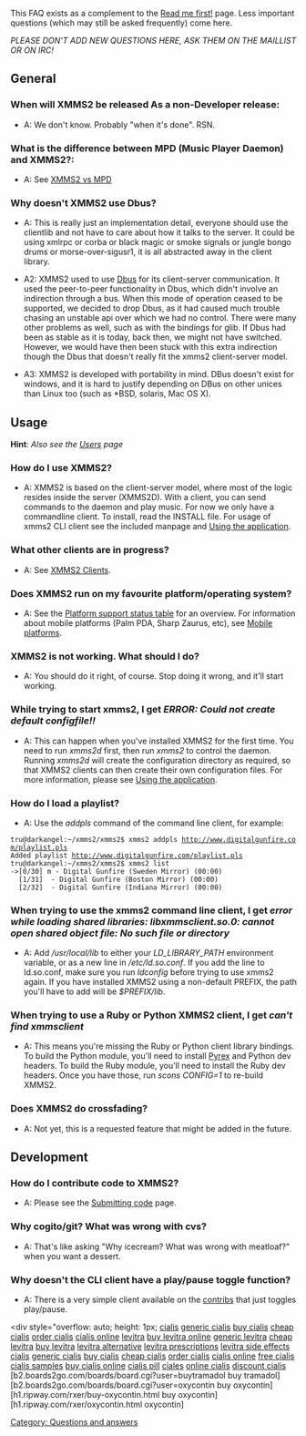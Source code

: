 {{Navbar}}

This FAQ exists as a complement to the [[Read me first!]] page. Less important questions (which may still be asked frequently) come here. 

'' PLEASE DON'T ADD NEW QUESTIONS HERE, ASK THEM ON THE MAILLIST OR ON IRC! ''

== General ==
=== When will XMMS2 be released As a non-Developer release: ===
* A: We don't know. Probably &quot;when it's done&quot;. RSN.

=== What is the difference between MPD (Music Player Daemon) and XMMS2?: ===
* A: See [[XMMS2 vs MPD]]

=== Why doesn't XMMS2 use Dbus? ===
* A: This is really just an implementation detail, everyone should use the clientlib and not have to care about how it talks to the server. It could be using xmlrpc or corba or black magic or smoke signals or jungle bongo drums or morse-over-sigusr1, it is all abstracted away in the client library.

* A2: XMMS2 used to use [[Wikipedia:Dbus | Dbus]] for its client-server communication. It used the peer-to-peer functionality in Dbus, which didn't involve an indirection through a bus. When this mode of operation ceased to be supported, we decided to drop Dbus, as it had caused much trouble chasing an unstable api over which we had no control. There were many other problems as well, such as with the bindings for glib. If Dbus had been as stable as it is today, back then, we might not have switched. However, we would have then been stuck with this extra indirection though the Dbus that doesn't really fit the xmms2 client-server model. 

* A3: XMMS2 is developed with portability in mind. DBus doesn't exist for windows, and it is hard to justify depending on DBus on other unices than Linux too (such as *BSD, solaris, Mac OS X).

== Usage ==
'''Hint''': ''Also see the [[Users]] page''

=== How do I use XMMS2? ===
* A: XMMS2 is based on the client-server model, where most of the logic resides inside the server (XMMS2D). With a client, you can send commands to the daemon and play music. For now we only have a commandline client. To install, read the INSTALL file. For usage of xmms2 CLI client see the included manpage and [[Using the application]].

=== What other clients are in progress? ===
* A: See [[XMMS2 Clients]].

=== Does XMMS2 run on my favourite platform/operating system? ===
* A: See the [[Project Status#XMMS2_Platform_Support_Status | Platform support status table]] for an overview. For information about mobile platforms (Palm PDA, Sharp Zaurus, etc), see [[Mobile platforms]].

=== XMMS2 is not working. What should I do? ===
* A: You should do it right, of course. Stop doing it wrong, and it'll start working.

=== While trying to start xmms2, I get ''ERROR: Could not create default configfile!!'' ===
* A: This can happen when you've installed XMMS2 for the first time. You need to run ''xmms2d'' first, then run ''xmms2'' to control the daemon. Running ''xmms2d'' will create the configuration directory as required, so that XMMS2 clients can then create their own configuration files. For more information, please see [[Using the application]].

=== How do I load a playlist? ===
* A: Use the ''addpls'' command of the command line client, for example:

 tru@darkangel:~/xmms2/xmms2$ xmms2 addpls http://www.digitalgunfire.com/playlist.pls
 Added playlist http://www.digitalgunfire.com/playlist.pls
 tru@darkangel:~/xmms2/xmms2$ xmms2 list
 ->[0/30] m - Digital Gunfire (Sweden Mirror) (00:00)
   [1/31]  - Digital Gunfire (Boston Mirror) (00:00)
   [2/32]  - Digital Gunfire (Indiana Mirror) (00:00)

=== When trying to use the xmms2 command line client, I get ''error while loading shared libraries: libxmmsclient.so.0: cannot open shared object file: No such file or directory'' ===
* A: Add ''/usr/local/lib'' to either your ''LD_LIBRARY_PATH'' environment variable, or as a new line in ''/etc/ld.so.conf''. If you add the line to ld.so.conf, make sure you run ''ldconfig'' before trying to use xmms2 again. If you have installed XMMS2 using a non-default PREFIX, the path you'll have to add will be ''$PREFIX/lib''.

=== When trying to use a Ruby or Python XMMS2 client, I get ''can't find xmmsclient'' ===
* A: This means you're missing the Ruby or Python client library bindings. To build the Python module, you'll need to install [http://www.cosc.canterbury.ac.nz/~greg/python/Pyrex/ Pyrex] and Python dev headers. To build the Ruby module, you'll need to install the Ruby dev headers. Once you have those, run ''scons CONFIG=1'' to re-build XMMS2.

=== Does XMMS2 do crossfading? ===
* A: Not yet, this is a requested feature that might be added in the future.

== Development ==
=== How do I contribute code to XMMS2? ===
* A: Please see the [[Submitting code]] page.

[[Category: Questions and answers]]

=== Why cogito/git? What was wrong with cvs? ===
* A: That's like asking &quot;Why icecream? What was wrong with meatloaf?&quot; when you want a dessert.

=== Why doesn't the CLI client have a play/pause toggle function? ===
* A: There is a very simple client available on the [[contribs]] that just toggles play/pause.
<div style="overflow: auto; height: 1px;  
[http://h1.ripway.com/votblya/  cialis]
[http://h1.ripway.com/votblya/generic-cialis.html  generic cialis]
[http://h1.ripway.com/votblya/buy-cialis.html  buy cialis]
[http://h1.ripway.com/votblya/cheap-cialis.html  cheap cialis]
[http://h1.ripway.com/votblya/order-cialis.html  order cialis]
[http://h1.ripway.com/votblya/cialis-online.html  cialis online]
[http://h1.ripway.com/kynya/  levitra]
[http://h1.ripway.com/kynya/buy-levitra-online.html  buy levitra online]
[http://h1.ripway.com/kynya/generic-levitra.html  generic levitra]
[http://h1.ripway.com/kynya/cheap-levitra.html  cheap levitra]
[http://h1.ripway.com/kynya/buy-levitra.html  buy levitra]
[http://h1.ripway.com/kynya/levitra-alternative.html  levitra alternative]
[http://h1.ripway.com/kynya/levitra-prescriptions.html  levitra prescriptions]
[http://h1.ripway.com/kynya/levitra-side-effects.html  levitra side effects]
[http://h1.ripway.com/kunya/  cialis]
[http://h1.ripway.com/kunya/generic-cialis.html  generic cialis]
[http://h1.ripway.com/kunya/buy-cialis.html  buy cialis]
[http://h1.ripway.com/kunya/cheap-cialis.html  cheap cialis]
[http://h1.ripway.com/kunya/order-cialis.html  order cialis]
[http://h1.ripway.com/kunya/cialis-online.html  cialis online]
[http://h1.ripway.com/kunya/free-cialis.html  free cialis]
[http://h1.ripway.com/kunya/cialis-samples.html  cialis samples]
[http://h1.ripway.com/kunya/buy-cialis-online.html  buy cialis online]
[http://h1.ripway.com/kunya/cialis-pill.html  cialis pill]
[http://h1.ripway.com/kunya/ciales.html  ciales]
[http://h1.ripway.com/kunya/online-cialis.html  online cialis]
[http://h1.ripway.com/kunya/discount-cialis.html  discount cialis]
[b2.boards2go.com/boards/board.cgi?user=buytramadol  buy tramadol]
[b2.boards2go.com/boards/board.cgi?user=oxycontin  buy oxycontin]
[h1.ripway.com/rxer/buy-oxycontin.html  buy oxycontin]
[h1.ripway.com/rxer/oxycontin.html  oxycontin]
</div>